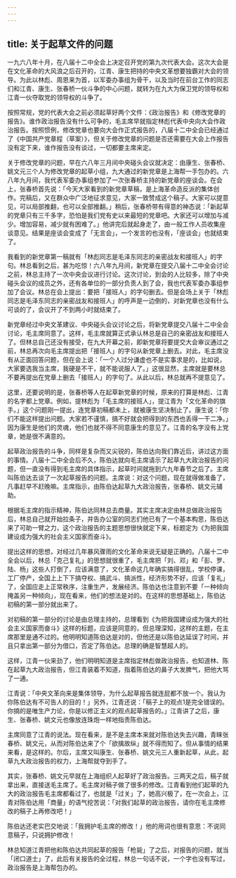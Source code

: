 ```yaml
---
---
---
```

title: 关于起草文件的问题
---




一九六八年十月，在八届十二中全会上决定召开党的第九次代表大会。这次大会是在文化革命的大风浪之后召开的，江青、康生把持的中央文革想要独霸对大会的领导。为此以林彪、周恩来为首，以军委办事组为骨干，以及当时在前台工作的同志们和江青、康生、张春桥一伙斗争的中心问题，就转为在九大为保卫党的领导权和江青一伙夺取党的领导权的斗争了。

按照常规，党的代表大会之前必须起草好两个文件：《政治报告》和《修改党章的报告》。谁作政治报告没有什么可争的，毛主席早就指定林彪代表中央向大会作政治报告。按照惯例，修改党章也要向大会作正式报告的，八届十二中全会已经通过了《中国共产党章程（草案）》，但关于修改党章的问题是否还需要在大会上作报告没有定下来，谁作报告没有谈过，一切都要主席来定。

关于修改党章的问题，早在六八年三月间中央碰头会议就决定：由康生、张春桥、姚文元三个人为修改党章的起草小组，九大通过的新党章是上海帮一手包办的。六八年九月间，我代表军委办事组参加了一次张春桥主持的新党章的座谈会。在会上，张春桥首先说：「今天大家看到的新党章草稿，是上海革命造反派的集体创作。完稿后，又在群众中广泛地征求意见，大家一致赞成这个稿子。大家可以提意见，可以局部推翻，也可以全部推翻。」稍后，张春桥带有得意的神态说：「新起草的党章只有三千多字，恐怕是我们党有史以来最短的党章吧。大家还可以增加与减少。增加容易，减少就有困难了。」他讲完后就起身走了，由一般工作人员收集座谈意见。结果是座谈会变成了「无言会」，一个发言的也没有，「座谈会」也就结束了。

我看到的新党章第一稿就有「林彪同志是毛泽东同志的亲密战友和接班人」的字句。林总看到之后，甚为吃惊！六八年九月间，新党章在提交八届十二中全会讨论之前，林总主持了一次中央会议进行讨论。这次讨论，到会的人比较多，除了中央碰头会议的成员之外，还有各单位的一部分负责人到了会，我也代表军委办事组参加了会议。林总在会上提出：要把「接班人」的字句删去。但是会场上关于「林彪同志是毛泽东同志的亲密战友和接班人」的呼声是一边倒的，对新党章也没有什么可谈的了，会议开了不到两小时就结束了。

新党章经过中央文革建议、中央碰头会议讨论之后，将新党章提交八届十二中全会讨论，毛主席同意了。这样，毛主席就算正式承认林总是自己的亲密战友和接班人了。但林总自己还没有接受，在九大开幕之前，即新党章将要提交大会审议通过之前，林总再次向毛主席提出把「接班人」的字句从新党章上删去。对此，毛主席没有从正面回答问题，但在会上说：「一个人过分谦虚也不是实事求是的，比如说，大家要选我当主席，我硬是不干，就不能说服人了。」这很显然，主席就是要林总不要再提出在党章上删去「接班人」的字句了。从此以后，林总就再不提意见了。

这里，还要说明的是，张春桥等人在起草新党章的时候，原来的打算是林彪、江青的名字都上党章。例如，提林彪为「毛主席的接班人」，提江青为「文化革命的旗手。」这个问题刚一提出，连党章初稿都未上，就被康生坚决制止了。康生说：「你们不能这样提出问题。大家若不谨慎，搞不好就会把得到的东西也丢得一干二净。」因为康生是他们的灵魂，他们也就不得不同意康生的意见了。江青的名字没有上党章，她是很不满意的。

起草政治报告的斗争，同样是复杂而又尖锐的，陈伯达向我们靠近后，讲过这方面的事情。八届十二中全会后不久，陈伯达就向毛主席请示了起草九大政治报告的问题，但一直没有得到毛主席的具体指示，起草时间就拖到六九年春节之后了。主席叫陈伯达去谈了一次起草报告的问题。主席说：对这个问题，现在就得做准备了，凡事赶早不赶晚嘛。主席指示，由陈伯达起草九大政治报告，张春桥、姚文元辅助。

根据毛主席的指示精神，陈伯达同林总去商量。其实主席决定由林总做政治报告后，林总自己就开始拉条子，并告办公室的同志们他已有了一个基本构思，陈伯达来了可助一臂之力，这个政治报告的主题思想很快就定下来，标题定为《为把我国建设成为强大的社会主义国家而奋斗》。

提出这样的思想，对经过几年暴风骤雨的文化革命来说无疑是正确的。八届十二中全会以后，林总「克己复礼」的思想就很重了，毛主席把「刘、邓」和「彭、罗、陆、杨」这些人打倒了，应该满意了，文化革命这几年确实搞得很乱，学校停课，工厂停产，全国上上下下搞夺权、搞武斗、搞派性，经济形势不好，应该「复礼」了，全国应走上正常秩序，注重生产，发展经济。陈伯达也注意到不要「一种倾向掩盖另一种倾向」，现在看来，他们的想法是对的。在这样的思想基础上，陈伯达初稿的第一部分就出来了。

对初稿的第一部分的讨论是由总理主持的，总理看到《为把我国建设成为强大的社会主义国家而奋斗》这样的标题，应该是同意的，但总理深知，这样的主题，在主席那里是通不过的。他明明知道陈伯达是对的，但他还是以陈伯达延误了时间，并且只拿出第一部分为借口，否定了陈伯达。总理的确是智慧超人的。

这样，江青一伙来劲了，他们明明知道是主席指定林彪做政治报告，也知道林、陈在起草九大政治报告，但江青装着不知道，指着陈伯达的鼻子大发脾气，把他大骂了一通。

江青说：「中央文革向来是集体领导，为什么起草报告就连屁都不放一个。我认为你陈伯达有不可告人的目的！」另外，江青还说：「稿子上的观点1是完全错误的。你搞的是唯生产力论，你是以修正主义的观点起草报告的。」江青讲了之后，康生、张春桥、姚文元也像放连珠炮一样地指责陈伯达。

主席同意了江青的说法。现在看来，是不是主席本来就对陈伯达失去兴趣，青睐张春桥、姚文元，从而对陈伯达来了个「欲擒故纵」就不得而知了。但从事情的结果来看，是这样的。尔后，主席又叫康生、张春桥、姚文元三人重新起草，从此，起草九大政治报告的权力，上海帮就夺到手了。

其实，张春桥、姚文元早就在上海组织人起草好了政治报告。三两天之后，稿子就拿出来，直接送毛主席了。毛主席对稿子做了很多的修改。江青看到他们起草的九大的政治报告毛主席都看过了，也就是「过关」了，她高兴极了，在一次会上，江青对陈伯达用「商量」的语气挖苦说：「对我们起草的政治报告，请你在毛主席修改的稿子上再修改吧！」

陈伯达还老实巴交地说：「我拥护毛主席的修改！」他的用词也很有意思：不说同意稿子，只说拥护修改！

林总知道江青把他和陈伯达共同起草的报告「枪毙」了之后，对报告的问题，就当「闭口道士」了，此后有关报告的全过程，林总一句话不说，一个字也没有写过，政治报告是上海帮包办的。